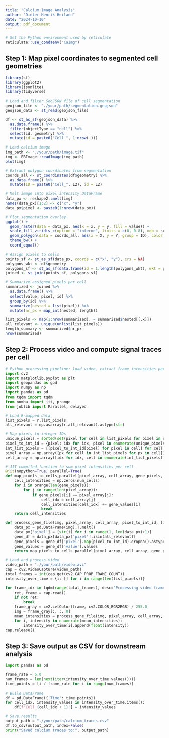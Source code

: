 ```yaml
---
title: "Calcium Image Analysis"
author: "Dieter Henrik Heiland"
date: "2024-10-10"
output: pdf_document
---
```


```r
# Set the Python environment used by reticulate
reticulate::use_condaenv("CaImg")
```

## Step 1: Map pixel coordinates to segmented cell geometries
```r
library(sf)
library(ggplot2)
library(jsonlite)
library(tidyverse)

# Load and filter GeoJSON file of cell segmentation
geojson_file <- "./your/path/segmentation.geojson"
geojson_data <- st_read(geojson_file)

df <- st_as_sf(geojson_data) %>%
  as.data.frame() %>%
  filter(objectType == "cell") %>%
  select(id, geometry) %>%
  mutate(id = paste0("Cell_", 1:nrow(.)))

# Load calcium image
img_path <- "./your/path/image.tif"
img <- EBImage::readImage(img_path)
plot(img)

# Extract polygon coordinates from segmentation
coords_all <- st_coordinates(df$geometry) %>%
  as.data.frame() %>%
  mutate(ID = paste0("Cell_", L2), id = L2)

# Melt image into pixel intensity DataFrame
data_px <- reshape2::melt(img)
names(data_px)[1:2] <- c("x", "y")
data_px$pixel <- paste0(1:nrow(data_px))

# Plot segmentation overlay
ggplot() +
  geom_raster(data = data_px, aes(x = x, y = y, fill = value)) +
  scale_fill_viridis_c(option = "inferno", limits = c(0, 0.8), oob = scales::squish) +
  geom_polygon(data = coords_all, aes(x = X, y = Y, group = ID), color = "white", alpha = 0.5, size = 0.1) +
  theme_bw() +
  coord_equal()

# Assign pixels to cells
points_sf <- st_as_sf(data_px, coords = c("x", "y"), crs = NA)
polygons_wkt <- df$geometry
polygons_sf <- st_as_sf(data.frame(id = 1:length(polygons_wkt), wkt = polygons_wkt), crs = NA)
joined <- st_join(points_sf, polygons_sf)

# Summarize assigned pixels per cell
summarized <- joined %>%
  as.data.frame() %>%
  select(value, pixel, id) %>%
  group_by(id) %>%
  summarize(nested = list(pixel)) %>%
  mutate(nr_px = map_int(nested, length))

list_pixels <- map(1:nrow(summarized), ~ summarized$nested[[.x]])
all_relevant <- unique(unlist(list_pixels))
length_summary <- summarized$nr_px
nrow(summarized)
```

## Step 2: Process video and compute signal traces per cell
```python
# Python processing pipeline: load video, extract frame intensities per cell
import cv2
import matplotlib.pyplot as plt
import geopandas as gpd
import numpy as np
import pandas as pd
from tqdm import tqdm
from numba import jit, prange
from joblib import Parallel, delayed

# Load R-mapped data
list_pixels = r.list_pixels
all_relevant = np.asarray(r.all_relevant).astype(str)

# Map pixels to integer IDs
unique_pixels = sorted(set(pixel for cell in list_pixels for pixel in cell))
pixel_to_int_id = {pixel: idx for idx, pixel in enumerate(unique_pixels)}
int_list_pixels = [[pixel_to_int_id[pixel] for pixel in cell] for cell in list_pixels]
pixel_array = np.array([px for cell in int_list_pixels for px in cell])
cell_array = np.array([idx for idx, cell in enumerate(int_list_pixels) for _ in cell])

# JIT-compiled function to sum pixel intensities per cell
@jit(nopython=True, parallel=True)
def map_pixels_to_cells_parallel(pixel_array, cell_array, gene_pixels, gene_values, num_cells):
    cell_intensities = np.zeros(num_cells)
    for i in prange(len(gene_pixels)):
        for j in range(len(pixel_array)):
            if gene_pixels[i] == pixel_array[j]:
                cell_idx = cell_array[j]
                cell_intensities[cell_idx] += gene_values[i]
                break
    return cell_intensities

def process_gene_file(img, pixel_array, cell_array, pixel_to_int_id, list_pixels):
    data_px = pd.DataFrame(img).T.melt()
    data_px['pixel'] = [str(i) for i in range(1, len(data_px)+1)]
    gene_df = data_px[data_px['pixel'].isin(all_relevant)]
    gene_pixels = gene_df['pixel'].map(pixel_to_int_id).dropna().astype(int).values
    gene_values = gene_df['value'].values
    return map_pixels_to_cells_parallel(pixel_array, cell_array, gene_pixels, gene_values, len(list_pixels))

# Load and process video
video_path = "./your/path/video.avi"
cap = cv2.VideoCapture(video_path)
total_frames = int(cap.get(cv2.CAP_PROP_FRAME_COUNT))
intensity_over_time = {i: [] for i in range(len(list_pixels))}

for frame_idx in tqdm(range(total_frames), desc="Processing video frames"):
    ret, frame = cap.read()
    if not ret:
        break
    frame_gray = cv2.cvtColor(frame, cv2.COLOR_BGR2RGB) / 255.0
    img = frame_gray[:, :, 0]
    mean_intensities = process_gene_file(img, pixel_array, cell_array, pixel_to_int_id, list_pixels)
    for i, intensity in enumerate(mean_intensities):
        intensity_over_time[i].append(float(intensity))
cap.release()
```

## Step 3: Save output as CSV for downstream analysis
```python
import pandas as pd

frame_rate = 6.0
num_frames = len(next(iter(intensity_over_time.values())))
time_points = [i / frame_rate for i in range(num_frames)]

# Build DataFrame
df = pd.DataFrame({'Time': time_points})
for cell_idx, intensity_values in intensity_over_time.items():
    df[f'Cell_{cell_idx + 1}'] = intensity_values

# Save results
output_path = "./your/path/calcium_traces.csv"
df.to_csv(output_path, index=False)
print("Saved calcium traces to:", output_path)
```
